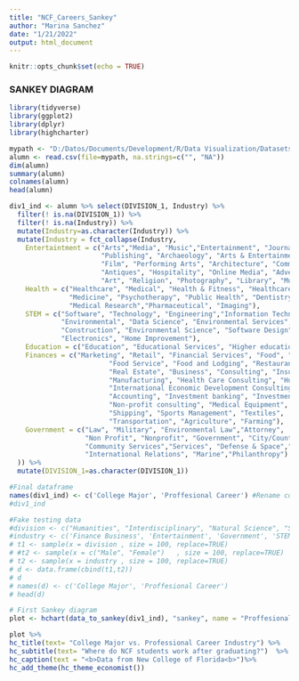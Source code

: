 ---
title: "NCF_Careers_Sankey"
author: "Marina Sanchez"
date: "1/21/2022"
output: html_document
---

```{r setup, include=FALSE}
knitr::opts_chunk$set(echo = TRUE)
```

### SANKEY DIAGRAM ###
```{r}
library(tidyverse)
library(ggplot2)
library(dplyr)
library(highcharter)

mypath <- "D:/Datos/Documents/Development/R/Data Visualization/Datasets/NCAlumn.csv"
alumn <- read.csv(file=mypath, na.strings=c("", "NA"))
dim(alumn)
summary(alumn)
colnames(alumn)
head(alumn)

div1_ind <- alumn %>% select(DIVISION_1, Industry) %>%
  filter(! is.na(DIVISION_1)) %>%
  filter(! is.na(Industry)) %>%
  mutate(Industry=as.character(Industry)) %>%
  mutate(Industry = fct_collapse(Industry,
    Entertaintment = c("Arts","Media", "Music","Entertainment", "Journalism",
                       "Publishing", "Archaeology", "Arts & Entertainment",
                       "Film", "Performing Arts", "Architecture", "Communications",
                       "Antiques", "Hospitality", "Online Media", "Advertising",
                       "Art", "Religion", "Photography", "Library", "Museums and Institutions"),
    Health = c("Healthcare", "Medical", "Health & Fitness", "Healthcare Services",
               "Medicine", "Psychotherapy", "Public Health", "Dentistry",
               "Medical Research","Pharmaceutical", "Imaging"),
    STEM = c("Software", "Technology", "Engineering","Information Technology","Research",
             "Environmental", "Data Science", "Environmental Services", "IT Communications", 
             "Construction", "Environmental Science", "Software Design", "Computer Software",
             "Electronics", "Home Improvement"),
    Education = c("Education", "Educational Services", "Higher education", "Development", "Education / Training"),
    Finances = c("Marketing", "Retail", "Financial Services", "Food", "Food Franchise",
                         "Food Service", "Food and Lodging", "Restaurant", "Banking","Business Consulting",
                         "Real Estate", "Business", "Consulting", "Insurance",
                         "Manufacturing", "Health Care Consulting", "Human Resources",
                         "International Economic Development Consulting", "Public Relations",
                         "Accounting", "Investment banking", "Investments",
                         "Non-profit consulting", "Medical Equipment", "Pet Food", 
                         "Shipping", "Sports Management", "Textiles",
                         "Transportation", "Agriculture", "Farming"),
    Government = c("Law", "Military", "Environmental Law","Attorney",
                   "Non Profit", "Nonprofit", "Government", "City/County/State",
                   "Community Services","Services", "Defense & Space","Economic Development",
                   "International Relations", "Marine","Philanthropy")
  )) %>%
  mutate(DIVISION_1=as.character(DIVISION_1))

#Final dataframe
names(div1_ind) <- c('College Major', 'Proffesional Career') #Rename columns
#div1_ind

#Fake testing data
#division <- c("Humanities", "Interdisciplinary", "Natural Science", "Social Science")
#industry <- c('Finance Business', 'Entertainment', 'Government', 'STEM', 'Health', 'Education')
# t1 <- sample(x = division , size = 100, replace=TRUE)
# #t2 <- sample(x = c("Male", "Female")   , size = 100, replace=TRUE)
# t2 <- sample(x = industry , size = 100, replace=TRUE)
# d <- data.frame(cbind(t1,t2))
# d
# names(d) <- c('College Major', 'Proffesional Career')
# head(d)

# First Sankey diagram
plot <- hchart(data_to_sankey(div1_ind), "sankey", name = "Proffesional Career according to College Major")

plot %>%
hc_title(text= "College Major vs. Professional Career Industry") %>%
hc_subtitle(text= "Where do NCF students work after graduating?")  %>%
hc_caption(text = "<b>Data from New College of Florida<b>")%>%
hc_add_theme(hc_theme_economist())
```
